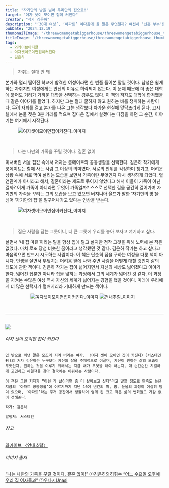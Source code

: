```yaml
---
title: "자기만의 방을 넘어 우리만의 집으로!"
target: "여자 셋이 모이면 집이 커진다"
creator: "작가 김은하"
description: "‘30대 여성’, ‘아파트’ 이다음에 올 말은 무엇일까? 여전히 ‘신혼 부부’를 붙이는 세상에서 결혼 없이 아파트를 쟁취한 여성이 있다."
pubDate: "2024.12.19"
thumbnailImage: "/threewomengetabiggerhouse/threewomengetabiggerhouse_thumbnail.png"
titleImage: "/threewomengetabiggerhouse/threewomengetabiggerhouse_thumbnail.png"
tags:
  - 와카이브아티클
  - 여자셋이모이면집이커진다
  - 김은하
---
```


> 자취는 절대 안 돼

본가와 멀리 떨어진 학교에 합격한 여성이라면 한 번쯤 들어본 말일 것이다. 남성은 쉽게 하는 자취지만 여성에게는 안전의 이유로 허락되지 않는다. 이 문제 때문에 더 좋은 대학에 붙어도 거리가 가까운 대학을 선택하는 경우도 많다. 이 책의 저자도 대학에 합격했을 때 같은 이야기를 들었다. 하지만 그는 절대 굴하지 않고 원하는 바를 쟁취하는 사람이다. 무려 자퇴를 걸고 본가를 나온 그는 생각보다 차가운 현실에 맞닥뜨리게 된다. 고시텔에서 눈물 젖은 3분 카레를 먹으며 집다운 집에서 살겠다는 다짐을 하던 그 순간, 이야기는 여기에서 시작된다.

<figure class="full-width">
  <img
    src="/threewomengetabiggerhouse/threewomengetabiggerhouse_content1.png"
    alt="여자셋이모이면집이커진다_이미지"
  />
</figure>

<br />

> 나는 나만의 가족을 꾸릴 것이다. 결혼 없이

미쳐버린 서울 집값 속에서 저자는 룸메이트와 공동생활을 선택한다. 김은하 작가에게 룸메이트는 함께 사는 사람 그 이상의 의미였다. 서로의 안위를 걱정하며 챙기고, 어려운 상황 속에 서로 먹여 살리는 모습을 보면서 가족이란 무엇인지 다시 생각하게 되었다. 혈연관계가 아니라고 해서, 결혼이라는 제도로 묶이지 않았다고 해서 이들이 가족이 아닌 걸까? 이게 가족이 아니라면 무엇이 가족일까? 스스로 선택한 길을 굳건히 걸어가며 자기만의 가족을 꾸리는 그의 모습을 보고 있으면 버지니아 울프가 말한 ‘자기만의 방’을 넘어 ‘자기만의 집’을 일구어나가고 있다는 인상을 받는다.

<figure class="full-width">
  <img
    src="/threewomengetabiggerhouse/threewomengetabiggerhouse_content2.png"
    alt="여자셋이모이면집이커진다_이미지"
  />
</figure>

<br />

> 집은 사람을 담는 그릇이니, 더 큰 그릇에 우리를 놓아 보자고 얘기하고 싶다.

살면서 ‘내 집 마련’이라는 말을 항상 입에 달고 살지만 정작 그것을 위해 노력해 본 적은 없었다. 마치 로또 당첨 비슷한 꿈이라고 생각했던 것 같다. 김은하 작가는 하고 싶다고 마음먹으면 반드시 시도하는 사람이다. 이 책은 단순히 집을 구하는 여정을 다룬 책이 아니다. 인생을 살면서 부딪치는 어려움 앞에 나와 주변 사람을 어떻게 대할 것인지 삶의 태도에 관한 책이다. 김은하 작가는 집이 넓어지면서 자신의 세상도 넓어졌다고 이야기한다. 넓어진 집뿐만 아니라 집을 넓히는 과정에서 그의 세계가 넓어진 것 같다. 이 과정을 지켜본 수많은 여성 역시 자신의 세계가 넓어지는 경험을 했을 것이다. 미래에 우리에게 더 많은 선택지가 펼쳐지리라 기대하게 만드는 책이다.

<figure class="full-width">
  <figure class="double">
    <img
      class="height-180-px"
      src="/threewomengetabiggerhouse/threewomengetabiggerhouse_content3.png"
      alt="여자셋이모이면집이커진다_이미지"
    />
    <img
      class="height-180-px"
      src="/threewomengetabiggerhouse/threewomengetabiggerhouse_content4.png"
      alt="언내추럴_이미지"
    />
  </figure>
</figure>

<br />

---

<br />

<div class="target_introduce">
  <img src="/threewomengetabiggerhouse/threewomengetabiggerhouse_cover.jpg" />

  <div>
    <h6>여자 셋이 모이면 집이 커진다</h6>

    입 밖으로 꺼낸 말은 모조리 지켜 버리는 여자, 〈여자 셋이 모이면 집이 커진다〉(서스테인 刊)의 저자 김은하는 누구보다 자신의 삶을 주체적으로 이끌며, 자신이 원하는 삶의 모습이 무엇인지, 원하는 것을 이루기 위해서는 지금 내가 무엇을 해야 하는지, 매 순간순간 치열하게 고민하고 해결책을 찾아 결국에는 이뤄내는 사람이다.

    이 책은 그런 저자가 “이런 게 삶이라면 좀 더 살아보고 싶다”라고 말할 정도로 만족도 높은 지금의 ‘아파트 공동생활’에 이르기까지 지난 10여 년간의 피, 땀, 눈물의 과정이 여실히 담겨 있으며, ‘아파트’라는 주거 공간에서 생활하며 얻게 된 크고 작은 삶의 변화들도 가감 없이 전해준다.

    작가: 김은하

    발행처: 서스테인

  </div>
</div>

<div class="relations">
  <h6>참고</h6>
  <a href="https://www.womynarchive.com?s=언내추럴" target="_blank">
    와카이브 〈언내추럴〉
  </a>
  <br />
  <h6>이미지 출처</h6>
  <a href="https://www.youtube.com/watch?v=H__rtFMeTTU" target="_blank">
    “나는 나만의 가족을 꾸릴 것이다. 결혼 없이!” ⓒ김은하와허휘수
  </a>
  <a href="https://www.youtube.com/watch?v=YOVQkk_vFbg&t=174s" target="_blank">
    “어느 수요일 오후에 우리 집 여자들과” ⓒ우나시Unasi
  </a>
</div>
